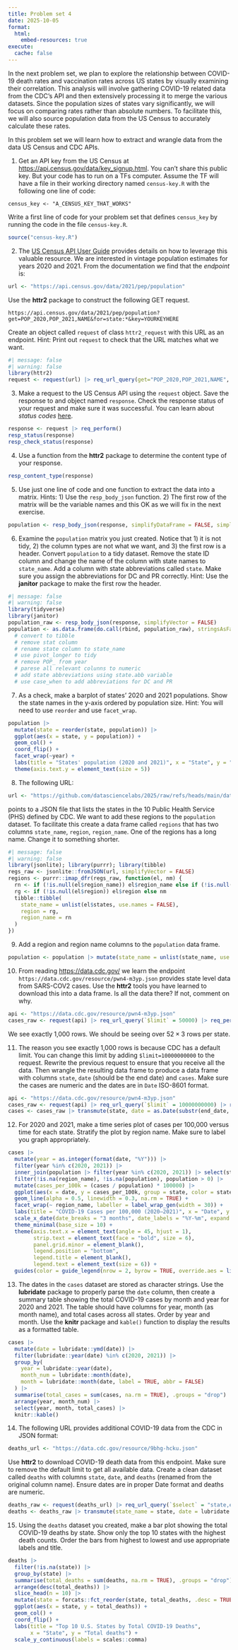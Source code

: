 ```yaml
---
title: Problem set 4
date: 2025-10-05
format:
  html:
    embed-resources: true
execute:
  cache: false
---
```


In the next problem set, we plan to explore the relationship between COVID-19 death rates and vaccination rates across US states by visually examining their correlation. This analysis will involve gathering COVID-19 related data from the CDC's API and then extensively processing it to merge the various datasets. Since the population sizes of states vary significantly, we will focus on comparing rates rather than absolute numbers. To facilitate this, we will also source population data from the US Census to accurately calculate these rates. 

In this problem set we will learn how to extract and wrangle data from the data US Census and CDC APIs.

1. Get an API key from the US Census at <https://api.census.gov/data/key_signup.html>. You can't share this public key. But your code has to run on a TFs computer. Assume the TF will have a file in their working directory named `census-key.R` with the following one line of code:

```
census_key <- "A_CENSUS_KEY_THAT_WORKS"
```

Write a first line of code for your problem set that defines `census_key` by running the code in the file `census-key.R`.

```r
source("census-key.R")
```

2. The [US Census API User Guide](https://www.census.gov/content/dam/Census/data/developers/api-user-guide/api-user-guide.pdf)
provides details on how to leverage this valuable resource. We are interested in vintage population estimates for years 2020 and 2021. From the documentation we find that the _endpoint_ is:


```r
url <- "https://api.census.gov/data/2021/pep/population"
```

Use the **httr2** package to construct the following GET request.

```
https://api.census.gov/data/2021/pep/population?get=POP_2020,POP_2021,NAME&for=state:*&key=YOURKEYHERE
```

Create an object called `request` of class `httr2_request` with this URL as an endpoint.
Hint: Print out `request` to check that the URL matches what we want.

```r
#| message: false
#| warning: false
library(httr2)
request <- request(url) |> req_url_query(get="POP_2020,POP_2021,NAME", `for`="state:*", key=census_key)
```

3. Make a request to the US Census API using the `request` object. Save the response to and object named `response`. Check the response status of your request and make sure it was successful. You can learn about _status codes_ [here](https://en.wikipedia.org/wiki/List_of_HTTP_status_codes).


```r
response <- request |> req_perform()
resp_status(response)
resp_check_status(response)
```

4. Use a function from the **httr2** package to determine the content type of your response.

```r
resp_content_type(response)
```

5. Use just one line of code and one function to extract the data into a matrix. 
Hints: 1) Use the `resp_body_json` function. 2) The first row of the matrix will be the variable names and this OK as we will fix in the next exercise.

```r
population <- resp_body_json(response, simplifyDataFrame = FALSE, simplifyMatrix = TRUE)
```

6. Examine the `population` matrix you just created. Notice that 1) it is not tidy, 2) the column types are not what we want, and 3) the first row is a header. Convert `population` to a tidy dataset. Remove the state ID column and change the name of the column with state names to `state_name`. Add a column with state abbreviations called `state`. Make sure you assign the abbreviations for DC and PR correctly. Hint: Use the **janitor** package to make the first row the header. 

```r
#| message: false
#| warning: false
library(tidyverse)
library(janitor)
population_raw <- resp_body_json(response, simplifyVector = FALSE)
population <- as.data.frame(do.call(rbind, population_raw), stringsAsFactors = FALSE) |> as_tibble() |> row_to_names(1) |> clean_names() |> select(-state) |> rename(state_name = name) |> pivot_longer(starts_with("pop_"), names_to = "year", values_to = "population") |> mutate(year = readr::parse_number(year), population = as.numeric(population)) |> mutate(state = case_when(state_name == "District of Columbia" ~ "DC", state_name == "Puerto Rico" ~ "PR", TRUE ~ state.abb[match(state_name, state.name)])) |> select(state, state_name, year, population)
  # convert to tibble
  # remove stat column
  # rename state column to state_name
  # use pivot_longer to tidy
  # remove POP_ from year
  # parese all relevant colunns to numeric
  # add state abbreviations using state.abb variable
  # use case_when to add abbreviations for DC and PR
```

7. As a check, make a barplot of states' 2020 and 2021 populations. Show the state names in the y-axis ordered by population size.  Hint: You will need to use `reorder` and use `facet_wrap`.

```r
population |>
  mutate(state = reorder(state, population)) |>
  ggplot(aes(x = state, y = population)) +
  geom_col() +
  coord_flip() +
  facet_wrap(~year) +
  labs(title = "States' population (2020 and 2021)", x = "State", y = "Population") +
  theme(axis.text.y = element_text(size = 5))

```


8. The following URL:

```r
url <- "https://github.com/datasciencelabs/2025/raw/refs/heads/main/data/regions.json"
```

points to a JSON file that lists the states in the 10 Public Health Service (PHS) defined by CDC. We want to add these regions to the `population` dataset. To facilitate this create a data frame called `regions` that has two columns `state_name`, `region`, `region_name`. One of the regions has a long name. Change it to something shorter.

```r
#| message: false
#| warning: false
library(jsonlite); library(purrr); library(tibble)
regs_raw <- jsonlite::fromJSON(url, simplifyVector = FALSE)
regions <- purrr::imap_dfr(regs_raw, function(el, nm) {
  rn <- if (!is.null(el$region_name)) el$region_name else if (!is.null(el$name)) el$name else nm
  rg <- if (!is.null(el$region)) el$region else nm
  tibble::tibble(
    state_name = unlist(el$states, use.names = FALSE),
    region = rg,
    region_name = rn
  )
})
```

9. Add a region and region name columns to the `population` data frame.

```r
population <- population |> mutate(state_name = unlist(state_name, use.names = FALSE)) |> left_join(regions, by = "state_name")
```


10. From reading <https://data.cdc.gov/> we learn the endpoint `https://data.cdc.gov/resource/pwn4-m3yp.json` provides state level data from SARS-COV2 cases. Use the **httr2** tools you have learned to download this into a data frame. Is all the data there? If not, comment on why.


```r
api <- "https://data.cdc.gov/resource/pwn4-m3yp.json"
cases_raw <- request(api) |> req_url_query(`$limit` = 50000) |> req_perform() |> resp_body_json(simplifyVector = TRUE) |> tibble::as_tibble()
```

We see exactly 1,000 rows. We should be seeing over $52 \times 3$ rows per state.

11. The reason you see exactly 1,000 rows is because CDC has a default limit. You can change this limit by adding `$limit=10000000000` to the request. Rewrite the previous request to ensure that you receive all the data. Then wrangle the resulting data frame to produce a data frame with columns `state`, `date` (should be the end date) and `cases`. Make sure the cases are numeric and the dates are in `Date` ISO-8601 format.

```r
api <- "https://data.cdc.gov/resource/pwn4-m3yp.json"
cases_raw <- request(api) |> req_url_query(`$limit` = 10000000000) |> req_perform() |> resp_body_json(simplifyVector = TRUE) |> tibble::as_tibble()
cases <- cases_raw |> transmute(state, date = as.Date(substr(end_date, 1, 10)), cases = as.numeric(new_cases))
```


12. For 2020 and 2021, make a time series plot of cases per 100,000 versus time for each state. Stratify the plot by region name. Make sure to label you graph appropriately. 

```r
cases |>
  mutate(year = as.integer(format(date, "%Y"))) |>
  filter(year %in% c(2020, 2021)) |>
  inner_join(population |> filter(year %in% c(2020, 2021)) |> select(state, year, population, region_name), by = c("state", "year")) |>
  filter(!is.na(region_name), !is.na(population), population > 0) |>
  mutate(cases_per_100k = (cases / population) * 100000) |>
  ggplot(aes(x = date, y = cases_per_100k, group = state, color = state)) +
  geom_line(alpha = 0.5, linewidth = 0.3, na.rm = TRUE) +
  facet_wrap(~ region_name, labeller = label_wrap_gen(width = 30)) +
  labs(title = "COVID-19 Cases per 100,000 (2020–2021)", x = "Date", y = "Cases per 100,000") +
  scale_x_date(date_breaks = "3 months", date_labels = "%Y-%m", expand = c(0.01, 0)) +
  theme_minimal(base_size = 10) +
  theme(axis.text.x = element_text(angle = 45, hjust = 1),
        strip.text = element_text(face = "bold", size = 6),
        panel.grid.minor = element_blank(),
        legend.position = "bottom",
        legend.title = element_blank(),
        legend.text = element_text(size = 6)) +
  guides(color = guide_legend(nrow = 2, byrow = TRUE, override.aes = list(linewidth = 0.6, alpha = 0.8)))
```

13. The dates in the `cases` dataset are stored as character strings. Use the **lubridate** package to properly parse the `date` column, then create a summary table showing the total COVID-19 cases by month and year for 2020 and 2021. The table should have columns for year, month (as month name), and total cases across all states. Order by year and month. Use the **knitr** package and `kable()` function to display the results as a formatted table.

```r
cases |>
  mutate(date = lubridate::ymd(date)) |>
  filter(lubridate::year(date) %in% c(2020, 2021)) |>
  group_by(
    year = lubridate::year(date),
    month_num = lubridate::month(date),
    month = lubridate::month(date, label = TRUE, abbr = FALSE)
  ) |>
  summarise(total_cases = sum(cases, na.rm = TRUE), .groups = "drop") |>
  arrange(year, month_num) |>
  select(year, month, total_cases) |>
  knitr::kable()
```

14. The following URL provides additional COVID-19 data from the CDC in JSON format:

```r
deaths_url <- "https://data.cdc.gov/resource/9bhg-hcku.json"
```

Use **httr2** to download COVID-19 death data from this endpoint. Make sure to remove the default limit to get all available data. Create a clean dataset called `deaths` with columns `state`, `date`, and `deaths` (renamed from the original column name). Ensure dates are in proper Date format and deaths are numeric.


```r
deaths_raw <- request(deaths_url) |> req_url_query(`$select` = "state,end_date,covid_19_deaths", `$where` = "sex = 'All Sexes' AND age_group = 'All Ages'", `$limit` = 10000000000) |> req_perform() |> resp_body_json(simplifyVector = TRUE) |> tibble::as_tibble()
deaths <- deaths_raw |> transmute(state_name = state, date = lubridate::ymd(substr(end_date, 1, 10)), deaths = as.numeric(covid_19_deaths)) |> mutate(state = dplyr::case_when(state_name == "District of Columbia" ~ "DC", state_name == "Puerto Rico" ~ "PR", TRUE ~ state.abb[match(state_name, state.name)])) |> select(state, date, deaths)
```

15. Using the `deaths` dataset you created, make a bar plot showing the total COVID-19 deaths by state. Show only the top 10 states with the highest death counts. Order the bars from highest to lowest and use appropriate labels and title.

```r
deaths |>
  filter(!is.na(state)) |>
  group_by(state) |>
  summarise(total_deaths = sum(deaths, na.rm = TRUE), .groups = "drop") |>
  arrange(desc(total_deaths)) |>
  slice_head(n = 10) |>
  mutate(state = forcats::fct_reorder(state, total_deaths, .desc = TRUE)) |>
  ggplot(aes(x = state, y = total_deaths)) +
  geom_col() +
  coord_flip() +
  labs(title = "Top 10 U.S. States by Total COVID-19 Deaths",
       x = "State", y = "Total deaths") +
  scale_y_continuous(labels = scales::comma)
```